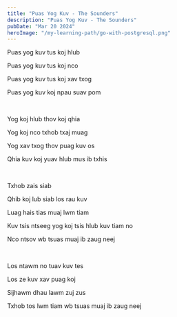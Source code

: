 ```yaml
---
title: "Puas Yog Kuv - The Sounders"
description: "Puas Yog Kuv - The Sounders"
pubDate: "Mar 20 2024"
heroImage: "/my-learning-path/go-with-postgresql.png"
---
```


Puas yog kuv tus koj hlub

Puas yog kuv tus koj nco

Puas yog kuv tus koj xav txog

Puas yog kuv koj npau suav pom

<br />

Yog koj hlub thov koj qhia

Yog koj nco txhob txaj muag

Yog xav txog thov puag kuv os

Qhia kuv koj yuav hlub mus ib txhis

<br />

Txhob zais siab

Qhib koj lub siab los rau kuv

Luag hais tias muaj lwm tiam

Kuv tsis ntseeg yog koj tsis hlub kuv tiam no

Nco ntsov wb tsuas muaj ib zaug neej

<br />

Los ntawm no tuav kuv tes

Los ze kuv xav puag koj

Sijhawm dhau lawm zuj zus

Txhob tos lwm tiam wb tsuas muaj ib zaug neej
